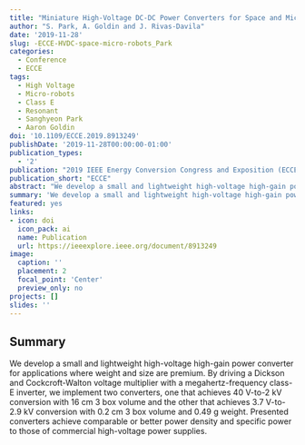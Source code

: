 ```yaml
---
title: "Miniature High-Voltage DC-DC Power Converters for Space and Micro-Robotic Applications"
author: "S. Park, A. Goldin and J. Rivas-Davila"
date: '2019-11-28'
slug: -ECCE-HVDC-space-micro-robots_Park
categories:
  - Conference
  - ECCE
tags: 
  - High Voltage
  - Micro-robots
  - Class E
  - Resonant
  - Sanghyeon Park
  - Aaron Goldin
doi: '10.1109/ECCE.2019.8913249'
publishDate: '2019-11-28T00:00:00-01:00'
publication_types:
  - '2'
publication: "2019 IEEE Energy Conversion Congress and Exposition (ECCE)"
publication_short: "ECCE"
abstract: "We develop a small and lightweight high-voltage high-gain power converter for applications where weight and size are premium. By driving a Dickson and Cockcroft-Walton voltage multiplier with a megahertz-frequency class-E inverter, we implement two converters, one that achieves 40 V-to-2 kV conversion with 16 cm 3 box volume and the other that achieves 3.7 V-to-2.9 kV conversion with 0.2 cm 3 box volume and 0.49 g weight. Presented converters achieve comparable or better power density and specific power to those of commercial high-voltage power supplies."
summary: 'We develop a small and lightweight high-voltage high-gain power converter for applications where weight and size are premium. By driving a Dickson and Cockcroft-Walton voltage multiplier with a megahertz-frequency class-E inverter, we implement two converters, one that achieves 40 V-to-2 kV conversion with 16 cm 3 box volume and the other that achieves 3.7 V-to-2.9 kV conversion with 0.2 cm 3 box volume and 0.49 g weight. Presented converters achieve comparable or better power density and specific power to those of commercial high-voltage power supplies.'
featured: yes
links:
- icon: doi
  icon_pack: ai
  name: Publication
  url: https://ieeexplore.ieee.org/document/8913249
image:
  caption: ''
  placement: 2
  focal_point: 'Center'
  preview_only: no
projects: []
slides: ''
---
```


## Summary

We develop a small and lightweight high-voltage high-gain power converter for applications where weight and size are premium. By driving a Dickson and Cockcroft-Walton voltage multiplier with a megahertz-frequency class-E inverter, we implement two converters, one that achieves 40 V-to-2 kV conversion with 16 cm 3 box volume and the other that achieves 3.7 V-to-2.9 kV conversion with 0.2 cm 3 box volume and 0.49 g weight. Presented converters achieve comparable or better power density and specific power to those of commercial high-voltage power supplies.
